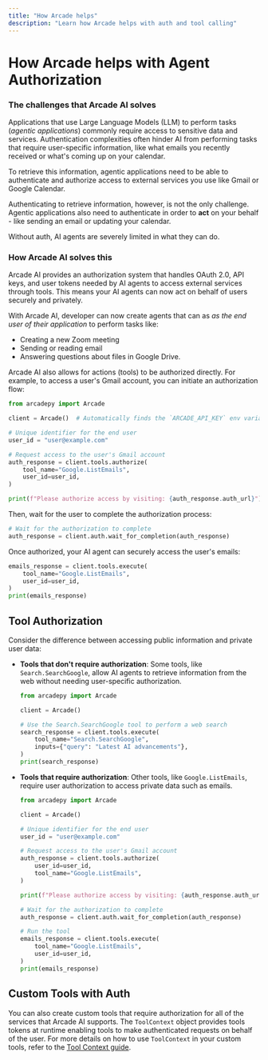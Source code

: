 ```yaml
---
title: "How Arcade helps"
description: "Learn how Arcade helps with auth and tool calling"
---
```


# How Arcade helps with Agent Authorization

### The challenges that Arcade AI solves

Applications that use Large Language Models (LLM) to perform tasks (_agentic applications_) commonly require access to sensitive data and services. Authentication complexities often hinder AI from performing tasks that require user-specific information, like what emails you recently received or what's coming up on your calendar.

To retrieve this information, agentic applications need to be able to authenticate and authorize access to external services you use like Gmail or Google Calendar.

Authenticating to retrieve information, however, is not the only challenge. Agentic applications also need to authenticate in order to **act** on your behalf - like sending an email or updating your calendar.

Without auth, AI agents are severely limited in what they can do.

### How Arcade AI solves this

Arcade AI provides an authorization system that handles OAuth 2.0, API keys, and user tokens needed by AI agents to access external services through tools. This means your AI agents can now act on behalf of users securely and privately.

With Arcade AI, developer can now create agents that can as _as the end user of their application_ to perform tasks like:

- Creating a new Zoom meeting
- Sending or reading email
- Answering questions about files in Google Drive.

Arcade AI also allows for actions (tools) to be authorized directly. For example, to access a user's Gmail account, you can initiate an authorization flow:

```python
from arcadepy import Arcade

client = Arcade()  # Automatically finds the `ARCADE_API_KEY` env variable

# Unique identifier for the end user
user_id = "user@example.com"

# Request access to the user's Gmail account
auth_response = client.tools.authorize(
    tool_name="Google.ListEmails",
    user_id=user_id,
)

print(f"Please authorize access by visiting: {auth_response.auth_url}")
```

Then, wait for the user to complete the authorization process:

```python
# Wait for the authorization to complete
auth_response = client.auth.wait_for_completion(auth_response)
```

Once authorized, your AI agent can securely access the user's emails:

```python
emails_response = client.tools.execute(
    tool_name="Google.ListEmails",
    user_id=user_id,
)
print(emails_response)
```

## Tool Authorization

Consider the difference between accessing public information and private user data:

- **Tools that don't require authorization**: Some tools, like `Search.SearchGoogle`, allow AI agents to retrieve information from the web without needing user-specific authorization.

  ```python
  from arcadepy import Arcade

  client = Arcade()

  # Use the Search.SearchGoogle tool to perform a web search
  search_response = client.tools.execute(
      tool_name="Search.SearchGoogle",
      inputs={"query": "Latest AI advancements"},
  )
  print(search_response)
  ```

- **Tools that require authorization**: Other tools, like `Google.ListEmails`, require user authorization to access private data such as emails.

  ```python
  from arcadepy import Arcade

  client = Arcade()

  # Unique identifier for the end user
  user_id = "user@example.com"

  # Request access to the user's Gmail account
  auth_response = client.tools.authorize(
      user_id=user_id,
      tool_name="Google.ListEmails",
  )

  print(f"Please authorize access by visiting: {auth_response.auth_url}")

  # Wait for the authorization to complete
  auth_response = client.auth.wait_for_completion(auth_response)

  # Run the tool
  emails_response = client.tools.execute(
      tool_name="Google.ListEmails",
      user_id=user_id,
  )
  print(emails_response)
  ```

## Custom Tools with Auth

You can also create custom tools that require authorization for all of the services that Arcade AI supports. The `ToolContext` object provides tools tokens at runtime enabling tools to make authenticated requests on behalf of the user. For more details on how to use `ToolContext` in your custom tools, refer to the [Tool Context guide](/home/build-tools/tool-context).
